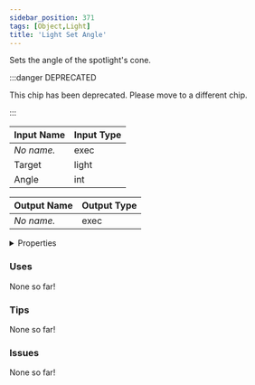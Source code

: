```yaml
---
sidebar_position: 371
tags: [Object,Light]
title: 'Light Set Angle'
---
```


Sets the angle of the spotlight's cone.

:::danger DEPRECATED

This chip has been deprecated. Please move to a different chip.

:::




<EsbSvg />

| Input Name | Input Type |
|-----------|-----------|
| *No name.* | exec |
| Target | light |
| Angle | int |

| Output Name | Output Type |
|-----------|-----------|
| *No name.* | exec |


<details>
  <summary>Properties</summary>
  <div>
    <div>
    <table>
      <thead>
        <tr>
          <th>Is beta required?</th>
          <th>❌</th>
        </tr>
        <tr>
          <th>Is this chip a trolling risk?</th>
          <th>❌</th>
        </tr>
        <tr>
          <th>Is this chip a role assignment risk?</th>
          <th>❌</th>
        </tr>
        <tr>
          <th>Chip UUID</th>
          <th>873d8765-9dc7-41ea-87ef-dd6e32119af8</th>
        </tr>
      </thead>
    </table>
    </div>
  </div>
</details>

### Uses

None so far!

### Tips

None so far!

### Issues

None so far!